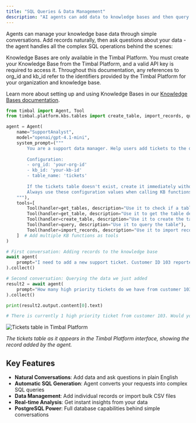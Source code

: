 ```yaml
---
title: "SQL Queries & Data Management"
description: "AI agents can add data to knowledge bases and then query it through natural conversation"
---
```


Agents can manage your knowledge base data through simple conversations. Add records naturally, then ask questions about your data - the agent handles all the complex SQL operations behind the scenes:

<Warning>
Knowledge Bases are only available in the Timbal Platform. You must create your Knowledge Base from the Timbal Platform, and a valid API key is required to access it. Throughout this documentation, any references to org_id and kb_id refer to the identifiers provided by the Timbal Platform for your organization and knowledge base.

Learn more about setting up and using Knowledge Bases in our [Knowledge Bases documentation](/knowledge-bases).
</Warning>

```python
from timbal import Agent, Tool
from timbal.platform.kbs.tables import create_table, import_records, query, get_tables, get_table

agent = Agent(
    name="SupportAnalyst",
    model="openai/gpt-4.1-mini",
    system_prompt=("""
        You are a support data manager. Help users add tickets to the database and analyze the data. Be conversational and helpful.
        
        Configuration:
        - org_id: 'your-org-id'
        - kb_id: 'your-kb-id' 
        - table_name: 'tickets'
        
        If the tickets table doesn't exist, create it immediately without asking for confirmation.
        Always use these configuration values when calling KB functions.
    """),
    tools=[
        Tool(handler=get_tables, description="Use it to check if a table it is already created"),
        Tool(handler=get_table, description="Use it to get the table definition"),
        Tool(handler=create_table, description="Use it to create the table"),
        Tool(handler=query, description="Use it to query the table"),
        Tool(handler=import_records, description="Use it to import records to the table")
    ]  # Add multiple KB functions as tools
) 

# First conversation: Adding records to the knowledge base
await agent(
    prompt="I need to add a new support ticket. Customer ID 103 reported a login issue with high priority."
).collect()

# Second conversation: Querying the data we just added
result2 = await agent(
    prompt="How many high priority tickets do we have from customer 103?"
).collect()

print(result2.output.content[0].text)

# There is currently 1 high priority ticket from customer 103. Would you like to see more details or do anything else?
```

![Tickets table in Timbal Platform](/images/sql.png)

*The tickets table as it appears in the Timbal Platform interface, showing the record added by the agent.*

## Key Features

- **Natural Conversations**: Add data and ask questions in plain English
- **Automatic SQL Generation**: Agent converts your requests into complex SQL queries
- **Data Management**: Add individual records or import bulk CSV files
- **Real-time Analysis**: Get instant insights from your data
- **PostgreSQL Power**: Full database capabilities behind simple conversations
